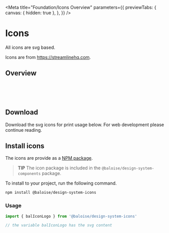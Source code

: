 
<Meta
  title="Foundation/Icons Overview"
  parameters={{
    previewTabs: {
      canvas: { hidden: true },
    },
  }}
/>

# Icons

All icons are svg based.

Icons are from <a href="https://www.streamlinehq.com">https://streamlinehq.com</a>.

## Overview

<br />


<bal-doc-app>
  <bal-doc-icons icons={icons}></bal-doc-icons>
</bal-doc-app>

<br />
<br />

## Download

Download the svg icons for print usage below. For web development please continue reading.

<bal-doc-app>
  <bal-doc-download subject="icons.zip" subtitle="Our svg icons" link="/assets/download/icons.zip"></bal-doc-download>
</bal-doc-app>

## Install icons

The icons are provide as a [NPM package](https://www.npmjs.com/package/@baloise/design-system-icons).

> **TIP**
> The icon package is included in the `@baloise/design-system-components` package.

To install to your project, run the following command.

```bash
npm install @baloise/design-system-icons
```

### Usage

```typescript
import { balIconLogo } from '@baloise/design-system-icons'

// the variable balIconLogo has the svg content
```

<bal-doc-github link="/stories/foundation/03-icons.stories.mdx"></bal-doc-github>
